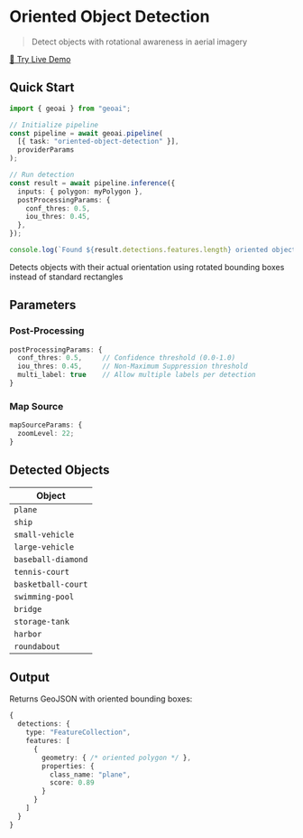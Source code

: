 
# Oriented Object Detection

> Detect objects with rotational awareness in aerial imagery

<VideoEmbed
  src="https://geobase-docs.s3.amazonaws.com/geobase-ai-assets/oriented-object-detection.mp4"
  title="Oriented Object Detection Demo"
/>

<div style={{ textAlign: 'center', marginTop: '1rem' }}>
  <a 
    href="https://docs.geobase.app/geoai-live/tasks/oriented-object-detection" 
    target="_blank" 
    rel="noopener noreferrer"
    style={{ 
      display: 'inline-flex', 
      alignItems: 'center', 
      gap: '0.5rem',
      padding: '0.5rem 1rem',
      backgroundColor: '#3b82f6',
      color: 'white',
      textDecoration: 'none',
      borderRadius: '0.375rem',
      fontWeight: '500',
      transition: 'background-color 0.2s'
    }}
    className="live-demo-button"
  >
    🚀 Try Live Demo
  </a>
</div>

<style jsx>{`
  .live-demo-button:hover {
    background-color: #2563eb !important;
  }
`}</style>

## Quick Start

```typescript
import { geoai } from "geoai";

// Initialize pipeline
const pipeline = await geoai.pipeline(
  [{ task: "oriented-object-detection" }],
  providerParams
);

// Run detection
const result = await pipeline.inference({
  inputs: { polygon: myPolygon },
  postProcessingParams: {
    conf_thres: 0.5,
    iou_thres: 0.45,
  },
});

console.log(`Found ${result.detections.features.length} oriented objects`);
```

<Callout type="info" emoji="🔄">
  Detects objects with their actual orientation using rotated bounding boxes
  instead of standard rectangles
</Callout>

## Parameters

### Post-Processing

```typescript
postProcessingParams: {
  conf_thres: 0.5,     // Confidence threshold (0.0-1.0)
  iou_thres: 0.45,     // Non-Maximum Suppression threshold
  multi_label: true    // Allow multiple labels per detection
}
```

### Map Source

```typescript
mapSourceParams: {
  zoomLevel: 22;
}
```

## Detected Objects

| Object             |
| ------------------ |
| `plane`            |
| `ship`             |
| `small-vehicle`    |
| `large-vehicle`    |
| `baseball-diamond` |
| `tennis-court`     |
| `basketball-court` |
| `swimming-pool`    |
| `bridge`           |
| `storage-tank`     |
| `harbor`           |
| `roundabout`       |

## Output

Returns GeoJSON with oriented bounding boxes:

```typescript
{
  detections: {
    type: "FeatureCollection",
    features: [
      {
        geometry: { /* oriented polygon */ },
        properties: {
          class_name: "plane",
          score: 0.89
        }
      }
    ]
  }
}
```
